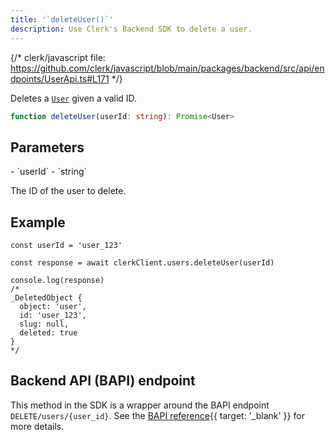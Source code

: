 ```yaml
---
title: '`deleteUser()`'
description: Use Clerk's Backend SDK to delete a user.
---
```


{/* clerk/javascript file: https://github.com/clerk/javascript/blob/main/packages/backend/src/api/endpoints/UserApi.ts#L171 */}

Deletes a [`User`](/docs/references/backend/types/backend-user) given a valid ID.

```ts
function deleteUser(userId: string): Promise<User>
```

## Parameters

<Properties>
  - `userId`
  - `string`

  The ID of the user to delete.
</Properties>

## Example

```tsx
const userId = 'user_123'

const response = await clerkClient.users.deleteUser(userId)

console.log(response)
/*
_DeletedObject {
  object: 'user',
  id: 'user_123',
  slug: null,
  deleted: true
}
*/
```

## Backend API (BAPI) endpoint

This method in the SDK is a wrapper around the BAPI endpoint `DELETE/users/{user_id}`. See the [BAPI reference](/docs/reference/backend-api/tag/Users#operation/DeleteUser){{ target: '_blank' }} for more details.
